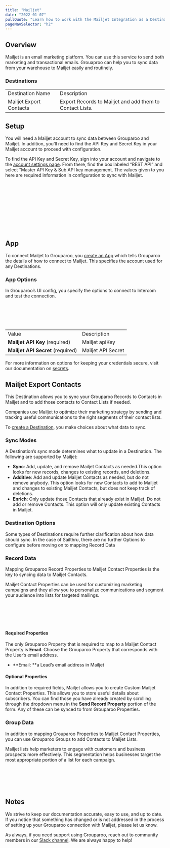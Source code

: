```yaml
---
title: "Mailjet"
date: "2022-01-07"
pullQuote: "Learn how to work with the Mailjet Integration as a Destination."
pageNavSelector: "h2"
---
```


<PluginDocsLinks plugin="Mailjet" />

## Overview

Mailjet is an email marketing platform. You can use this service to send both marketing and transactional emails. Grouaproo can help you to sync data from your warehouse to Mailjet easily and routinely.

### Destinations

<table className="docTable">
  <tablebody>
    <tr>
      <td>Destination Name</td>
      <td>Description</td>
    </tr>
    <tr>
      <td>Mailjet Export Contacts</td>
      <td>Export Records to Mailjet and add them to Contact Lists.</td>
    </tr>
  </tablebody>
</table>

## Setup

You will need a Mailjet account to sync data between Grouparoo and Mailjet. In addition, you’ll need to find the API Key and Secret Key in your Mailjet account to proceed with configuration.

To find the API Key and Secret Key, sign into your account and navigate to the [account settings page](https://app.mailjet.com/account). From there, find the box labeled “REST API” and select “Master API Key & Sub API key management. The values given to you here are required information in configuration to sync with Mailjet.

<ImageInBrowserFrame
  src="/images/docs/integrations/mailjet/setup/setup-1.png"
  alt="Managing API keys"
  width={500}
  height={359}
/>
<br></br>
<br></br>

<ImageInBrowserFrame
  src="/images/docs/integrations/mailjet/setup/setup-2.png"
  alt="finding API key"
  width={733}
  height={267}
/>
<br></br>
<br></br>

## App

To connect Mailjet to Grouparoo, you [create an App](https://www.grouparoo.com/docs/config/apps) which tells Grouparoo the details of how to connect to Mailjet. This specifies the account used for any Destinations.

### App Options

In Grouparoo’s UI config, you specify the options to connect to Intercom and test the connection.

<ImageInBrowserFrame
  src="/images/docs/integrations/mailjet/app/options.png"
  alt="Mailjet App Options"
  width={733}
  height={234}
/>
<br></br>
<br></br>

<table className="docTable">
  <tablebody>
    <tr>
      <td>Value</td>
      <td>Description</td>
    </tr>
    <tr>
      <td>
        <strong>Mailjet API Key</strong> (required)
      </td>
      <td>Mailjet apiKey</td>
    </tr>
    <tr>
      <td>
        <strong>Mailjet API Secret</strong> (required)
      </td>
      <td>Mailjet API Secret</td>
    </tr>
  </tablebody>
</table>

For more information on options for keeping your credentials secure, visit our documentation on [secrets](/docs/deployment/secrets).

## Mailjet Export Contacts

This Destination allows you to sync your Grouparoo Records to Contacts in Mailjet and to add those contacts to Contact Lists if needed.

Companies use Mailjet to optimize their marketing strategy by sending and tracking useful communications to the right segments of their contact lists.

To [create a Destination](/docs/config/destinations), you make choices about what data to sync.

### Sync Modes

A Destination’s sync mode determines what to update in a Destination. The following are supported by Mailjet:

- **Sync**: Add, update, and remove Mailjet Contacts as needed.This option looks for new records, changes to existing records, and deletions.
- **Additive**: Add and update Mailjet Contacts as needed, but do not remove anybody. This option looks for new Contacts to add to Mailjet and changes to existing Mailjet Contacts, but does not keep track of deletions.
- **Enrich**: Only update those Contacts that already exist in Mailjet. Do not add or remove Contacts. This option will only update existing Contacts in Mailjet.

### Destination Options

Some types of Destinations require further clarification about how data should sync. In the case of Sailthru, there are no further Options to configure before moving on to mapping Record Data

### Record Data

Mapping Grouparoo Record Properties to Mailjet Contact Properties is the key to syncing data to Mailjet Contacts.

Mailjet Contact Properties can be used for customizing marketing campaigns and they allow you to personalize communications and segment your audience into lists for targeted mailings.

<ImageInBrowserFrame
  src="/images/docs/integrations/mailjet/export-contacts/record-data.png"
  alt="Mailjet Record Data"
  width={733}
  height={429}
/>
<br></br>
<br></br>

#### Required Properties

The only Grouparoo Property that is required to map to a Mailjet Contact Property is **Email**. Choose the Grouparoo Property that corresponds with the User’s email address.

- **Email: **a Lead’s email address in Mailjet

#### Optional Properties

In addition to required fields, Mailjet allows you to create Custom Mailjet Contact Properties. This allows you to store useful details about subscribers. You can find those you have already created by scrolling through the dropdown menu in the **Send Record Property** portion of the form. Any of these can be synced to from Grouparoo Properties.

### Group Data

In addition to mapping Grouparoo Properties to Mailjet Contact Properties, you can use Grouparoo Groups to add Contacts to Mailjet Lists.

Mailjet lists help marketers to engage with customers and business prospects more effectively. This segmentation helps businesses target the most appropriate portion of a list for each campaign.

<ImageInBrowserFrame
  src="/images/docs/integrations/mailjet/export-contacts/group-data.png"
  alt="Mailjet Group Data"
  width={733}
  height={211}
/>
<br></br>
<br></br>

## Notes

We strive to keep our documentation accurate, easy to use, and up to date. If you notice that something has changed or is not addressed in the process of setting up your Grouparoo connection with Mailjet, please let us know.

As always, if you need support using Grouparoo, reach out to community members in our [Slack channel](https://www.grouparoo.com/chat). We are always happy to help!
